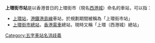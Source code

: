 '''上環街市站'''是以香港昔日的上環街市（現名[[西港城|西港城]]）命名的車站，可以指：
*[[上環站|上環站]]，[[港鐵|港鐵]][[港島線|港島線]]車站，於規劃期間被稱為「上環街市站」
*[[上環街市總站|上環街市總站]]，[[香港電車|香港電車]]總站，現時又稱「上環（西港城）總站」
{{消歧義}}
[[Category:五字車站名消歧義|Category:五字車站名消歧義]]